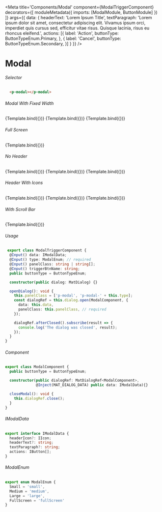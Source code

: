
<Meta title='Components/Modal'
  component={ModalTriggerComponent}
  decorators={[
    moduleMetadata({
        imports: [ModalModule, ButtonModule]
    })
  ]}
  args={{
    data: {
      headerText: 'Lorem Ipsum Title',
      textParagraph: 'Lorem ipsum dolor sit amet, consectetur adipiscing elit. Vivamus ipsum orci, imperdiet quis cursus sed, efficitur vitae risus. Quisque lacinia, risus eu rhoncus eleifend.',
      actions: [{
        label: 'Action',
        buttonType: ButtonTypeEnum.Primary,
      },
      {
        label: 'Cancel',
        buttonType: ButtonTypeEnum.Secondary,
      }]
    }
  }}
/>


# Modal

###### Selector
```html
  <p-modal></p-modal>
```

###### Modal With Fixed Width 
<Canvas>
  <Story name="Small"
    args={{
      type: ModalEnum.Small,
      triggerBtnName: "Small"
    }}>
    {Template.bind({})}
  </Story>
  <Story name="Medium"
    args={{
      type: ModalEnum.Medium,
      triggerBtnName: "Medium"
    }}>
    {Template.bind({})}
  </Story>
  <Story name="Large"
    args={{
      type: ModalEnum.Large,
      triggerBtnName: "Large"
    }}>
    {Template.bind({})}
  </Story>
</Canvas>

###### Full Screen
<Canvas>
  <Story name="Full Screen"
    args={{
      type: ModalEnum.FullScreen,
      triggerBtnName: "Full Screen"
    }}>
    {Template.bind({})}
  </Story>
</Canvas>

###### No Header 
<Canvas>
  <Story name="Small No Header"
    args={{
      type: ModalEnum.Small,
      triggerBtnName: "Small",
      data: {
        textParagraph: 'Lorem ipsum dolor sit amet, consectetur adipiscing elit. Vivamus ipsum orci, imperdiet quis cursus sed, efficitur vitae risus. Quisque lacinia, risus eu rhoncus eleifend.',
        actions: [{
          label: 'Some',
          buttonType: ButtonTypeEnum.Primary,
        },
        {
          label: 'Cancel',
          buttonType: ButtonTypeEnum.Secondary,
        }]
      }
    }}>
    {Template.bind({})}
  </Story>
  <Story name="Medium No Header"
    args={{
      type: ModalEnum.Medium,
      triggerBtnName: "Medium",
      data: {
        textParagraph: 'Lorem ipsum dolor sit amet, consectetur adipiscing elit. Vivamus ipsum orci, imperdiet quis cursus sed, efficitur vitae risus. Quisque lacinia, risus eu rhoncus eleifend.',
        actions: [{
          label: 'Some',
          buttonType: ButtonTypeEnum.Primary,
        },
        {
          label: 'Cancel',
          buttonType: ButtonTypeEnum.Secondary,
        }]
      }
    }}>
    {Template.bind({})}
  </Story>
  <Story name="Large No Header"
    args={{
      type: ModalEnum.Large,
      triggerBtnName: "Large",
      data: {
        textParagraph: 'Lorem ipsum dolor sit amet, consectetur adipiscing elit. Vivamus ipsum orci, imperdiet quis cursus sed, efficitur vitae risus. Quisque lacinia, risus eu rhoncus eleifend.',
        actions: [{
          label: 'Some',
          buttonType: ButtonTypeEnum.Primary,
        },
        {
          label: 'Cancel',
          buttonType: ButtonTypeEnum.Secondary,
        }]
      }
    }}>
    {Template.bind({})}
  </Story>
</Canvas>

###### Header With Icons
<Canvas>
  <Story name="Small With Icon"
    args={{
      type: ModalEnum.Small,
      triggerBtnName: "Small",
      data: {
        headerText: 'Lorem Ipsum Title',
        headerIcon: {
          iconName: 'alert-triangle',
          width: '28',
          stroke: '#A80603'
        },
        textParagraph: 'Lorem ipsum dolor sit amet, consectetur adipiscing elit. Vivamus ipsum orci, imperdiet quis cursus sed, efficitur vitae risus. Quisque lacinia, risus eu rhoncus eleifend.',
        actions: [{
          label: 'Action',
          buttonType: ButtonTypeEnum.Distructive,
        },
        {
          label: 'Cancel',
          buttonType: ButtonTypeEnum.Secondary,
        }]
      }
    }}>
    {Template.bind({})}
  </Story>
  <Story name="Medium With Icon"
    args={{
      type: ModalEnum.Medium,
      triggerBtnName: "Medium",
      data: {
        headerText: 'Lorem Ipsum Title',
        headerIcon: {
          iconName: 'check-circle',
          width: '28',
          stroke: '#52B788'
        },
        textParagraph: 'Lorem ipsum dolor sit amet, consectetur adipiscing elit. Vivamus ipsum orci, imperdiet quis cursus sed, efficitur vitae risus. Quisque lacinia, risus eu rhoncus eleifend.',
        actions: [{
          label: 'Some',
          buttonType: ButtonTypeEnum.Distructive,
        },
        {
          label: 'Action',
          buttonType: ButtonTypeEnum.Primary,
        },
        {
          label: 'Cancel',
          buttonType: ButtonTypeEnum.Secondary,
        }]
      }
    }}>
    {Template.bind({})}
  </Story>
  <Story name="Large With Icon"
    args={{
      type: ModalEnum.Large,
      triggerBtnName: "Large",
      data: {
        headerText: 'Lorem Ipsum Title',
        headerIcon: {
          iconName: 'box',
          width: '28'
        },
        textParagraph: 'Lorem ipsum dolor sit amet, consectetur adipiscing elit. Vivamus ipsum orci, imperdiet quis cursus sed, efficitur vitae risus. Quisque lacinia, risus eu rhoncus eleifend.',
        actions: [{
          label: 'Action',
          buttonType: ButtonTypeEnum.Primary,
        },
        {
          label: 'Cancel',
          buttonType: ButtonTypeEnum.Secondary,
        }]
      }
    }}>
    {Template.bind({})}
  </Story>
</Canvas>

###### With Scroll Bar
<Canvas>
  <Story name="Scroll"
    args={{
      type: ModalEnum.Medium,
      triggerBtnName: "Scroll",
      data: {
        headerText: 'Lorem Ipsum Title',
        textParagraph: loremIpsum,
        actions: [{
          label: 'Action',
          buttonType: ButtonTypeEnum.Primary,
        },
        {
          label: 'Cancel',
          buttonType: ButtonTypeEnum.Secondary,
        }]
      }
    }}>
    {Template.bind({})}
  </Story>
</Canvas>

###### Usage
```ts
 export class ModalTriggerComponent {
  @Input() data: IModalData;
  @Input() type: ModalEnum; // required
  @Input() panelClass: string | string[];
  @Input() triggerBtnName: string;
  public buttonType = ButtonTypeEnum;

  constructor(public dialog: MatDialog) {}

  openDialog(): void {
    this.panelClass = ['p-modal', 'p-modal-' + this.type];
    const dialogRef = this.dialog.open(ModalComponent, {
      data: this.data,
      panelClass: this.panelClass, // required
    });

    dialogRef.afterClosed().subscribe(result => {
      console.log('The dialog was closed', result);
    });
  }
}
```

###### Component
```ts
export class ModalComponent {
  public buttonType = ButtonTypeEnum;

  constructor(public dialogRef: MatDialogRef<ModalComponent>,
              @Inject(MAT_DIALOG_DATA) public data: IModalData){}

  closeModal(): void {
    this.dialogRef.close();
  }
}
```

###### IModalData
```ts
export interface IModalData {
  headerIcon?: IIcon;
  headerText?: string;
  textParagraph?: string;
  actions: IButton[];
}
```

###### ModalEnum
```ts
export enum ModalEnum {
  Small = 'small',
  Medium = 'medium',
  Large = 'large',
  FullScreen = 'fullScreen'
}
```
